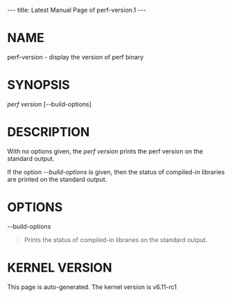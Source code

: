 ---
title: Latest Manual Page of perf-version.1
---


= NAME =

perf-version - display the version of perf binary

= SYNOPSIS =

''perf version'' [--build-options]

= DESCRIPTION =

With no options given, the ''perf version'' prints the perf version on the standard output.

If the option ''--build-options'' is given, then the status of compiled-in libraries are printed on the standard output.

= OPTIONS =

--build-options

<blockquote>Prints the status of compiled-in libraries on the standard output.
</blockquote>


= KERNEL VERSION =

This page is auto-generated.  The kernel version is v6.11-rc1